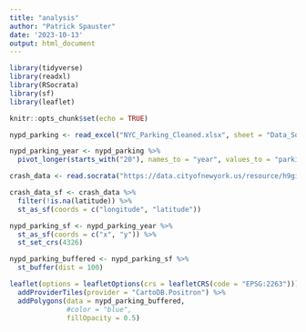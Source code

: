 ```yaml
---
title: "analysis"
author: "Patrick Spauster"
date: '2023-10-13'
output: html_document
---
```


```r

library(tidyverse)
library(readxl)
library(RSocrata)
library(sf)
library(leaflet)

knitr::opts_chunk$set(echo = TRUE)
```

```r

nypd_parking <- read_excel("NYC_Parking_Cleaned.xlsx", sheet = "Data_Sort")

nypd_parking_year <- nypd_parking %>% 
  pivot_longer(starts_with("20"), names_to = "year", values_to = "parking status")

```

```r
crash_data <- read.socrata("https://data.cityofnewyork.us/resource/h9gi-nx95.csv?$where=crash_date > '2006-12-31T00:00:00.000'")

crash_data_sf <- crash_data %>% 
  filter(!is.na(latitude)) %>% 
  st_as_sf(coords = c("longitude", "latitude"))
```

```r
nypd_parking_sf <- nypd_parking_year %>% 
  st_as_sf(coords = c("x", "y")) %>% 
  st_set_crs(4326)

nypd_parking_buffered <- nypd_parking_sf %>% 
  st_buffer(dist = 100)

```

```r

leaflet(options = leafletOptions(crs = leafletCRS(code = "EPSG:2263"))) %>% 
  addProviderTiles(provider = "CartoDB.Positron") %>% 
  addPolygons(data = nypd_parking_buffered,
              #color = "blue",
              fillOpacity = 0.5)

```



